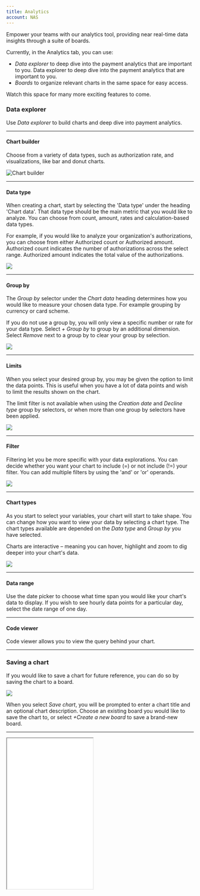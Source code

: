 ```yaml
---
title: Analytics
account: NAS
---
```


Empower your teams with our analytics tool, providing near real-time data insights through a suite of boards.

Currently, in the Analytics tab, you can use:

- _Data explorer_ to deep dive into the payment analytics that are important to you. Data explorer to deep dive into the payment analytics that are important to you.
- _Boards_ to organize relevant charts in the same space for easy access.

Watch this space for many more exciting features to come.

### Data explorer

Use _Data explorer_ to build charts and deep dive into payment analytics.

---

#### Chart builder

Choose from a variety of data types, such as authorization rate, and visualizations, like bar and donut charts.

<img src="/NAS/Dashboard/Analytics/chart_builder.png"  alt="Chart builder" />

---

#### Data type

When creating a chart, start by selecting the 'Data type' under the heading 'Chart data'. That data type should be the main metric that you would like to analyze. You can choose from count, amount, rates and calculation-based data types.

For example, if you would like to analyze your organization's authorizations, you can choose from either Authorized count or Authorized amount. Authorized count indicates the number of authorizations across the select range. Authorized amount indicates the total value of the authorizations.

<img src="/NAS/Dashboard/Analytics/chart_data_type.png"  />

---

#### Group by

The _Group by_ selector under the _Chart data_ heading determines how you would like to measure your chosen data type. For example grouping by currency or card scheme.

If you do not use a group by, you will only view a specific number or rate for your data type. Select *+ Group by* to group by an additional dimension. Select *Remove* next to a group by to clear your group by selection.

<img src="/NAS/Dashboard/Analytics/chart_group_by.png"  />

---

#### Limits

When you select your desired group by, you may be given the option to limit the data points. This is useful when you have a lot of data points and wish to limit the results shown on the chart.

<TipBox variant='note'>

The limit filter is not available when using the _Creation date_ and _Decline type_ group by selectors, or when more than one group by selectors have been applied.

</TipBox>

<img src="/NAS/Dashboard/Analytics/chart_limits.png"  />

---

#### Filter

Filtering let you be more specific with your data explorations. You can decide whether you want your chart to include (=) or not include (!=) your filter. You can add multiple filters by using the 'and' or 'or' operands.

<img src="/NAS/Dashboard/Analytics/filter_charts.png"  />

---

#### Chart types

As you start to select your variables, your chart will start to take shape. You can change how you want to view your data by selecting a chart type. The chart types available are depended on the _Data type_ and _Group by_ you have selected.

Charts are interactive – meaning you can hover, highlight and zoom to dig deeper into your chart's data.

<img src="/NAS/Dashboard/Analytics/chart_types.png"  />

---

#### Data range

Use the date picker to choose what time span you would like your chart's data to display. If you wish to see hourly data points for a particular day, select the date range of one day.

---

#### Code viewer

Code viewer allows you to view the query behind your chart.

---

### Saving a chart

If you would like to save a chart for future reference, you can do so by saving the chart to a board.

<img src="/NAS/Dashboard/Analytics/saving_chart.png"  />

When you select *Save chart*, you will be prompted to enter a chart title and an optional chart description. Choose an existing board you would like to save the chart to, or select _+Create a new board_ to save a brand-new board.

---

<Box horizontal="sm" align="center">
  <Iframe
    src="/docs/four/NAS/Dashboard/Analytics/save_chart_example.png"
    height='405'
    width='231'
  />
</Box>

---

### Boards

Boards are used to organize relevant charts in the same space for easy access. Create multiple boards to organize your charts and keep track of the metrics most important to you and your team members.

---

#### My boards and shared boards

Boards can either be private for only you to see in your 'My boards' list, or shared for other members in your organization to view. This is set when you first create your board, but can also be changed at any time from your board's settings. When you make a board shared, the board will be available to access for users from within your entity.

<TipBox>

Making boards shared is a useful way to ensure that work is not duplicated across your team by letting other users have access to your board.

</TipBox>

---

#### Preset boards

The Preset boards tab displays a list of example boards created by <ExternalLink href="https://www.checkout.com/" target="_blank">Checkout.com</ExternalLink>, available to all users. Use these preset boards as inspiration to create your own, or to provide quick insight into your payments data without having to create a board yourself.

---

#### Create new board

You can create a new board by either selecting a template or a blank board from the boards page. A board template is a board containing pre-made charts. After selecting a template, as with a blank board, you will then be able to adjust the board as you wish by editing, adding or deleting charts. A template provides a great starting point to create a board to suit your analytics needs.

<img src="/NAS/Dashboard/Analytics/create_new_board.png"  />

You must enter a board title and decide whether you want your board to be shared or private before saving. These settings can be edited at any time in your board settings.

<Box horizontal="sm" align="center">
  <Iframe
    src="/docs/four/NAS/Dashboard/Analytics/create_new_board_example.png"
    height='400'
    width='271'
  />
</Box>

---

#### Add widgets to your boards

When you have created a new board, you will need to add charts to start analyzing payments data.

<img src="/NAS/Dashboard/Analytics/add_widgets.png"  />

---

#### Add a chart

Adding a chart to your board can be done in two ways:

1. After creating a chart in *Data explorer* and selecting *Save chart*.
2. Directly from the board by selecting *+ New widget / + New chart*.

When adding a chart directly from your board, you will be navigated through the Chart builder, just as you have seen in the Data explorer. When adding a chart directly from your board, you will be navigated through the 'Chart builder', just as you have seen in the 'Data explorer'.

---

#### Add a tile separator

A tile separator is a customizable text box widget, which enables you to organize your board. The example below shows the use of a tile separator Acceptance rate, which groups charts related to acceptance rates metrics.

<img src="/NAS/Dashboard/Analytics/add_a_tile_separator.png"  />

---

#### Edit widgets

---

#### Edit chart data

Editing a chart can be done by hovering and selecting the setting's icon on the chart you wish to edit. From here, you will be able to edit the chart data, title and description, and delete the chart.

<img src="/NAS/Dashboard/Analytics/edit_chart_data.png"  />

---

#### Edit a widget's size

You can adjust the size of a widget by using the toggle in the bottom of the right-hand corner of your widget. Drag this until the widget is the size you like.

---

#### Move widgets

Move a widget by selecting the title of the widget and dragging it to the desired area of your board. Your widget's new position will be automatically saved when it has been moved.

---

#### Edit boards

Editing a board can be done by selecting the setting's icon next to the date range selector. From here, you will be able to edit the board information and delete the board.

<img src="/NAS/Dashboard/Analytics/edit_boards.png"  />

<TipBox variant='note'>

You can switch between your client entities to see the data in the board reflect your chosen entity's data.

</TipBox>
